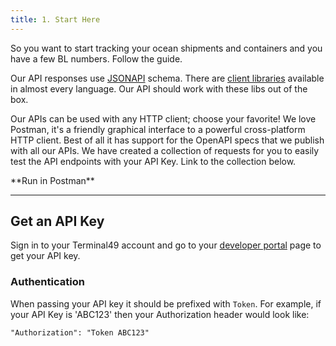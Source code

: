 ```yaml
---
title: 1. Start Here
---
```

So you want to start tracking your ocean shipments and containers and you have a few BL numbers. Follow the guide.

Our API responses use [JSONAPI](https://jsonapi.org/) schema. There are [client libraries](https://jsonapi.org/implementations/#client-libraries) available in almost every language. Our API should work with these libs out of the box.

Our APIs can be used with any HTTP client; choose your favorite! We love Postman, it's a friendly graphical interface to a powerful cross-platform HTTP client. Best of all it has support for the OpenAPI specs that we publish with all our APIs. We have created a collection of requests for you to easily test the API endpoints with your API Key. Link to the collection below.

<Card icon = "caret-right" href="https://www.postman.com/terminal49-api/terminal49-api/collection/x2podso/terminal49-api-reference-public">
**Run in Postman**
</Card>

***
## Get an API Key
Sign in to your Terminal49 account and go to your [developer portal](https://app.terminal49.com/developers/api-keys) page to get your API key.

### Authentication
When passing your API key it should be prefixed with `Token`. For example, if your API Key is 'ABC123' then your Authorization header would look like:

```
"Authorization": "Token ABC123"
```